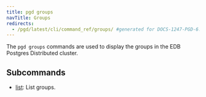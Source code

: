 ```yaml
---
title: pgd groups
navTitle: Groups
redirects:
  - /pgd/latest/cli/command_ref/groups/ #generated for DOCS-1247-PGD-6.0-Docs
---
```


The `pgd groups` commands are used to display the groups in the EDB Postgres Distributed cluster.

## Subcommands

- [list](list): List groups.
